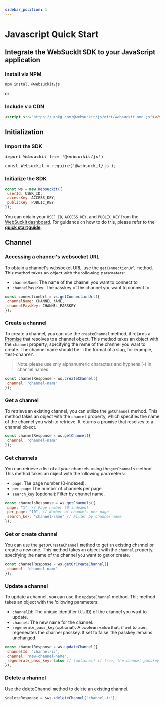 ```yaml
---
sidebar_position: 1
---
```


# Javascript Quick Start

## Integrate the WebSuckIt SDK to your JavaScript application

### Install via NPM

```bash
npm install @websuckit/js
```

or

### Include via CDN

```html
<script src="https://unpkg.com/@websuckit/js/dist/websuckit.umd.js"></script>
```

## Initialization

### Import the SDK


<Tabs>
 <TabItem value="es6" label="ES6" default>
  <pre>import Websuckit from '@websuckit/js';</pre>
 </TabItem>
 <TabItem value="commonjs" label="CommonJS">
  <pre>const Websuckit = require('@websuckit/js');</pre>
 </TabItem>
</Tabs>

### Initialize the SDK

```js
const ws = new Websuckit({
 userId: USER_ID,
 accessKey: ACCESS_KEY,
 publicKey: PUBLIC_KEY
});
```

You can obtain your `USER_ID`, `ACCESS_KEY`, and `PUBLIC_KEY` from the [WebSuckIt dashboard](https://websuckit.com/api-keys). For guidance on how to do this, please refer to the [**quick start guide**](https://websuckit.com/docs/quick-start).

## Channel

### Accessing a channel's websocket URL

To obtain a channel's websocket URL, use the `getConnectionUrl` method. This method takes an object with the following parameters:

- `channelName`: The name of the channel you want to connect to.
- `channelPassKey`: The passkey of the channel you want to connect to.

```js
const connectionUrl = ws.getConnectionUrl({
 channelName: CHANNEL_NAME,
 channelPassKey: CHANNEL_PASSKEY
});
```

### Create a channel

To create a channel, you can use the `createChannel` method, it returns a [Promise](https://developer.mozilla.org/en-US/docs/Web/JavaScript/Reference/Global_Objects/Promise) that resolves to a channel object. This method takes an object with the `channel` property, specifying the name of the channel you want to create. The channel name should be in the format of a slug, for example, 'test-channel'.

> Note: please use only alphanumeric characters and hyphens (-) in channel names.

```js
const channelResponse = ws.createChannel({
 channel: "channel-name"
});
```

### Get a channel

To retrieve an existing channel, you can utilize the `getChannel` method. This method takes an object with the `channel` property, which specifies the name of the channel you wish to retrieve. It returns a promise that resolves to a channel object.

```js
const channelResponse = ws.getChannel({
 channel: "channel-name"
});
```

### Get channels

You can retrieve a list of all your channels using the `getChannels` method. This method takes an object with the following parameters:

- `page`: The page number (0-indexed).
- `per_page`: The number of channels per page.
- `search_key` (optional): Filter by channel name.

```js
const channelsResponse = ws.getChannels({
 page: "1", // Page number (0-indexed)
 per_page: "10", // Number of channels per page
 search_key: "channel-name" // Filter by channel name
});
```

### Get or create channel

You can use the `getOrCreateChannel` method to get an existing channel or create a new one. This method takes an object with the `channel` property, specifying the name of the channel you want to get or create.

```js
const channelResponse = ws.getOrCreateChannel({
 channel: "channel-name"
});
```

### Update a channel

To update a channel, you can use the `updateChannel` method. This method takes an object with the following parameters:

- `channelId`: The unique identifier (UUID) of the channel you want to update.
- `channel`: The new name for the channel.
- `regenerate_pass_key` (optional): A boolean value that, if set to true, regenerates the channel passkey. If set to false, the passkey remains unchanged.

```js
const channelResponse = ws.updateChannel({
 channelId: "channel-id",
 channel: "new-channel-name",
 regenerate_pass_key: false // (optional) if true, the channel passkey will be regenerated
});
```

### Delete a channel

Use the deleteChannel method to delete an existing channel.

```js
$deleteResponse = $ws->deleteChannel("channel-id");
```